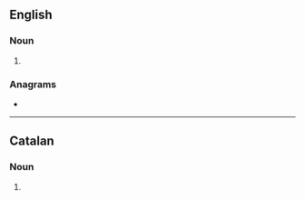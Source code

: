 ==English==

===Noun===
{{head|en|noun form}}

# {{plural of|cosecant|lang=en}}

===Anagrams===
* {{anagrams|en|a=accenosst|nectosacs}}

----

==Catalan==

===Noun===
{{head|ca|noun form}}

# {{plural of|cosecant|lang=ca}}